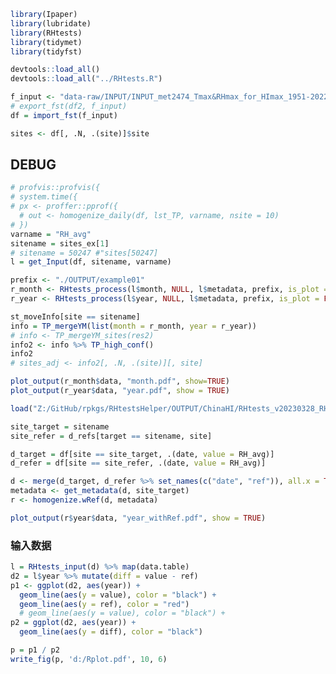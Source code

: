 ```r
library(Ipaper)
library(lubridate)
library(RHtests)
library(tidymet)
library(tidyfst)

devtools::load_all()
devtools::load_all("../RHtests.R")
```

```r
f_input <- "data-raw/INPUT/INPUT_met2474_Tmax&RHmax_for_HImax_1951-2022_V2.fst"
# export_fst(df2, f_input)
df = import_fst(f_input)

sites <- df[, .N, .(site)]$site
```

## DEBUG

```r
# profvis::profvis({
# system.time({
# px <- proffer::pprof({
  # out <- homogenize_daily(df, lst_TP, varname, nsite = 10)
# })
varname = "RH_avg"
sitename = sites_ex[1]
# sitename = 50247 #"sites[50247]
l = get_Input(df, sitename, varname)

prefix <- "./OUTPUT/example01"
r_month <- RHtests_process(l$month, NULL, l$metadata, prefix, is_plot = FALSE, maxgap = 366)
r_year <- RHtests_process(l$year, NULL, l$metadata, prefix, is_plot = FALSE, maxgap = 366)

st_moveInfo[site == sitename]
info = TP_mergeYM(list(month = r_month, year = r_year))
# info <- TP_mergeYM_sites(res2)
info2 <- info %>% TP_high_conf()
info2
# sites_adj <- info2[, .N, .(site)][, site]

plot_output(r_month$data, "month.pdf", show=TRUE)
plot_output(r_year$data, "year.pdf", show = TRUE)
```

```r
load("Z:/GitHub/rpkgs/RHtestsHelper/OUTPUT/ChinaHI/RHtests_v20230328_RH_avg_st_refer.rda")
```

```r
site_target = sitename
site_refer = d_refs[target == sitename, site]

d_target = df[site == site_target, .(date, value = RH_avg)]
d_refer = df[site == site_refer, .(date, value = RH_avg)]

d <- merge(d_target, d_refer %>% set_names(c("date", "ref")), all.x = TRUE)
metadata <- get_metadata(d, site_target)
r <- homogenize.wRef(d, metadata)

plot_output(r$year$data, "year_withRef.pdf", show = TRUE)
```

### 输入数据
```r
l = RHtests_input(d) %>% map(data.table)
d2 = l$year %>% mutate(diff = value - ref)
p1 <- ggplot(d2, aes(year)) + 
  geom_line(aes(y = value), color = "black") +
  geom_line(aes(y = ref), color = "red")
  # geom_line(aes(y = value), color = "black") +
p2 = ggplot(d2, aes(year)) + 
  geom_line(aes(y = diff), color = "black")

p = p1 / p2
write_fig(p, 'd:/Rplot.pdf', 10, 6)
```
